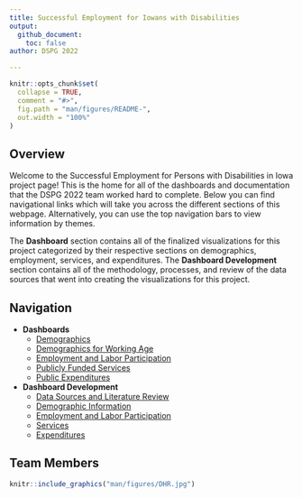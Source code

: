 ```yaml
---
title: Successful Employment for Iowans with Disabilities
output: 
  github_document:
    toc: false
author: DSPG 2022

---
```


<!-- README.md is generated from README.Rmd. Please edit that file -->

```r
knitr::opts_chunk$set(
  collapse = TRUE,
  comment = "#>",
  fig.path = "man/figures/README-",
  out.width = "100%"
)
```


## Overview

Welcome to the Successful Employment for Persons with Disabilities in Iowa project page! This is the home for all of the dashboards and documentation that the DSPG 2022 team worked hard to complete. Below you can find navigational links which will take you across the different sections of this webpage. Alternatively, you can use the top navigation bars to view information by themes.

The __Dashboard__ section contains all of the finalized visualizations for this project categorized by their respective sections on demographics, employment, services, and expenditures. The __Dashboard Development__ section contains all of the methodology, processes, and review of the data sources that went into creating the visualizations for this project.


## Navigation

- __Dashboards__
    + [Demographics](https://dspg-2022.github.io/DHR-Disabilities/articles/DemographicDashboard.html)
    + [Demographics for Working Age](https://dspg-2022.github.io/DHR-Disabilities/articles/DemographicsWorkingAge.html)
    + [Employment and Labor Participation](https://dspg-2022.github.io/DHR-Disabilities/articles/EmploymentLaborDashboard.html)
    + [Publicly Funded Services](https://dspg-2022.github.io/DHR-Disabilities/articles/ServicesDashboard.html)
    + [Public Expenditures](https://dspg-2022.github.io/DHR-Disabilities/articles/ExpendituresDashboard.html)
- **Dashboard Development**
    + [Data Sources and Literature Review](https://dspg-2022.github.io/DHR-Disabilities/articles/Dashboard_Development/DataLiteratureReview.html)
    + [Demographic Information](https://dspg-2022.github.io/DHR-Disabilities/articles/Dashboard_Development/Demographics.html)
    + [Employment and Labor Participation](https://dspg-2022.github.io/DHR-Disabilities/articles/Dashboard_Development/EmploymentAndLabor.html)
    + [Services](https://dspg-2022.github.io/DHR-Disabilities/articles/Dashboard_Development/Services.html)
    + [Expenditures](https://dspg-2022.github.io/DHR-Disabilities/articles/Dashboard_Development/Expenditures.html)

## Team Members

```r
knitr::include_graphics("man/figures/DHR.jpg")
```
